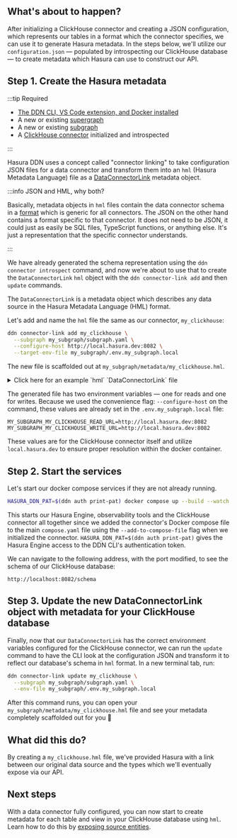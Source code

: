 ## What's about to happen?

After initializing a ClickHouse connector and creating a JSON configuration, which represents our tables in a format
which the connector specifies, we can use it to generate Hasura metadata. In the steps below, we'll utilize our
`configuration.json` — populated by introspecting our ClickHouse database — to create metadata which Hasura can use to
construct our API.

## Step 1. Create the Hasura metadata

:::tip Required

- [The DDN CLI, VS Code extension, and Docker installed](/getting-started/prerequisites)
- A new or existing [supergraph](/getting-started/init-supergraph)
- A new or existing [subgraph](/getting-started/init-subgraph)
- A [ClickHouse connector](/getting-started/03-connect-to-data/connect-a-source) initialized and introspected

:::

Hasura DDN uses a concept called "connector linking" to take configuration JSON files for a data connector and
transform them into an `hml` (Hasura Metadata Language) file as a
[DataConnectorLink](/supergraph-modeling/data-connector-links/) metadata object.

:::info JSON and HML, why both?

Basically, metadata objects in `hml` files contain the data connector schema in a
[format](https://github.com/hasura/ndc-spec) which is generic for all connectors. The JSON on the other hand contains a
format specific to that connector. It does not need to be JSON, it could just as easily be SQL files, TypeScript
functions, or anything else. It's just a representation that the specific connector understands.

:::

We have already generated the schema representation using the `ddn connector introspect` command, and now we're
about to use that to create the `DataConnectorLink` `hml` object with the `ddn connector-link add` and then `update`
commands.

The `DataConnectorLink` is a metadata object which describes any data source in the Hasura Metadata Language (HML)
format.

Let's add and name the `hml` file the same as our connector, `my_clickhouse`:

```bash title="Run the following from the root of your project:"
ddn connector-link add my_clickhouse \
  --subgraph my_subgraph/subgraph.yaml \
  --configure-host http://local.hasura.dev:8082 \
  --target-env-file my_subgraph/.env.my_subgraph.local
```

The new file is scaffolded out at `my_subgraph/metadata/my_clickhouse.hml`.

<details>
  <summary>Click here for an example `hml` `DataConnectorLink` file</summary>

```yaml title="my_clickhouse.hml"
kind: DataConnectorLink
version: v1
definition:
name: my_clickhouse
url:
  readWriteUrls:
    read:
      valueFromEnv: MY_SUBGRAPH_MY_CLICKHOUSE_READ_URL
    write:
      valueFromEnv: MY_SUBGRAPH_MY_CLICKHOUSE_WRITE_URL
schema:
  version: v0.1
  schema:
    scalar_types: {}
    object_types: {}
    collections: []
    functions: []
    procedures: []
  capabilities:
    version: ""
    capabilities:
      query: {}
      mutation: {}
```

</details>

The generated file has two environment variables — one for reads and one for writes. Because we used the convenience
flag: `--configure-host` on the command, these values are already set in the `.env.my_subgraph.local` file:

```env title="my_subgraph/.env.my_subgraph"
MY_SUBGRAPH_MY_CLICKHOUSE_READ_URL=http://local.hasura.dev:8082
MY_SUBGRAPH_MY_CLICKHOUSE_WRITE_URL=http://local.hasura.dev:8082
```

These values are for the ClickHouse connector itself and utilize `local.hasura.dev` to ensure proper resolution within
the docker container.

## Step 2. Start the services

Let's start our docker compose services if they are not already running.

```bash title="From the root of your project, run:"
HASURA_DDN_PAT=$(ddn auth print-pat) docker compose up --build --watch
```

This starts our Hasura Engine, observability tools and the ClickHouse connector all together since we added the
connector's Docker compose file to the main `compose.yaml` file using the `--add-to-compose-file` flag
when we initialized the connector. `HASURA_DDN_PAT=$(ddn auth print-pat)` gives the Hasura Engine access to the DDN
CLI's authentication token.

We can navigate to the following address, with the port modified, to see the schema of our ClickHouse database:

```text
http://localhost:8082/schema
```

## Step 3. Update the new DataConnectorLink object with metadata for your ClickHouse database

Finally, now that our `DataConnectorLink` has the correct environment variables configured for the ClickHouse connector,
we can run the `update` command to have the CLI look at the configuration JSON and transform it to reflect our
database's schema in `hml` format. In a new terminal tab, run:

```bash title="From the root of your project, run:"
ddn connector-link update my_clickhouse \
  --subgraph my_subgraph/subgraph.yaml \
  --env-file my_subgraph/.env.my_subgraph.local
```

After this command runs, you can open your `my_subgraph/metadata/my_clickhouse.hml` file and see your metadata
completely scaffolded out for you 🎉

## What did this do?

By creating a `my_clickhouse.hml` file, we've provided Hasura with a link between our original data source and the
types which we'll eventually expose via our API.

## Next steps

With a data connector fully configured, you can now start to create metadata for each table and view in your ClickHouse
database using `hml`. Learn how to do this by
[exposing source entities](/getting-started/build/03-connect-to-data/add-source-entities).
